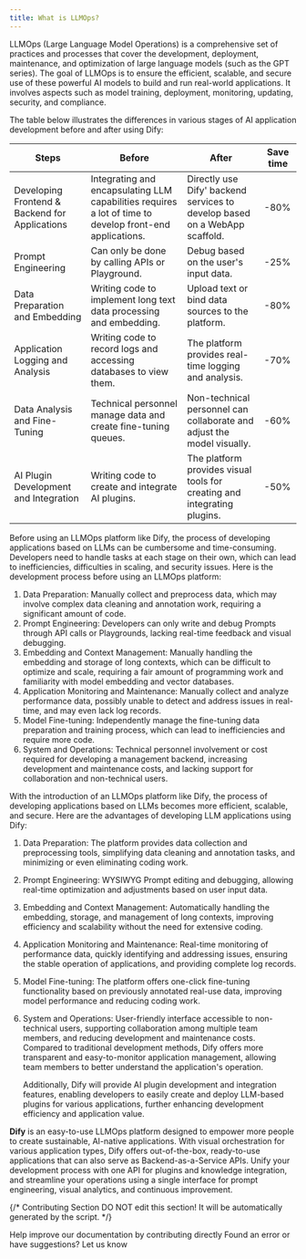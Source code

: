 ```yaml
---
title: What is LLMOps?
---
```


LLMOps (Large Language Model Operations) is a comprehensive set of practices and processes that cover the development, deployment, maintenance, and optimization of large language models (such as the GPT series). The goal of LLMOps is to ensure the efficient, scalable, and secure use of these powerful AI models to build and run real-world applications. It involves aspects such as model training, deployment, monitoring, updating, security, and compliance.

The table below illustrates the differences in various stages of AI application development before and after using Dify:

<table>
  <thead>
    <tr>
      <th>Steps</th>
      <th>Before</th>
      <th>After</th>
      <th>Save time</th>
    </tr>
  </thead>
  <tbody>
    <tr>
      <td>Developing Frontend & Backend for Applications</td>
      <td>Integrating and encapsulating LLM capabilities requires a lot of time to develop front-end applications.</td>
      <td>Directly use Dify' backend services to develop based on a WebApp scaffold.</td>
      <td>-80%</td>
    </tr>
    <tr>
      <td>Prompt Engineering</td>
      <td>Can only be done by calling APIs or Playground.</td>
      <td>Debug based on the user's input data.</td>
      <td>-25%</td>
    </tr>
    <tr>
      <td>Data Preparation and Embedding</td>
      <td>Writing code to implement long text data processing and embedding.</td>
      <td>Upload text or bind data sources to the platform.</td>
      <td>-80%</td>
    </tr>
    <tr>
      <td>Application Logging and Analysis</td>
      <td>Writing code to record logs and accessing databases to view them.</td>
      <td>The platform provides real-time logging and analysis.</td>
      <td>-70%</td>
    </tr>
    <tr>
      <td>Data Analysis and Fine-Tuning</td>
      <td>Technical personnel manage data and create fine-tuning queues.</td>
      <td>Non-technical personnel can collaborate and adjust the model visually.</td>
      <td>-60%</td>
    </tr>
    <tr>
      <td>AI Plugin Development and Integration</td>
      <td>Writing code to create and integrate AI plugins.</td>
      <td>The platform provides visual tools for creating and integrating plugins.</td>
      <td>-50%</td>
    </tr>
  </tbody>
</table>

Before using an LLMOps platform like Dify, the process of developing applications based on LLMs can be cumbersome and time-consuming. Developers need to handle tasks at each stage on their own, which can lead to inefficiencies, difficulties in scaling, and security issues. Here is the development process before using an LLMOps platform:

1. Data Preparation: Manually collect and preprocess data, which may involve complex data cleaning and annotation work, requiring a significant amount of code.
2. Prompt Engineering: Developers can only write and debug Prompts through API calls or Playgrounds, lacking real-time feedback and visual debugging.
3. Embedding and Context Management: Manually handling the embedding and storage of long contexts, which can be difficult to optimize and scale, requiring a fair amount of programming work and familiarity with model embedding and vector databases.
4. Application Monitoring and Maintenance: Manually collect and analyze performance data, possibly unable to detect and address issues in real-time, and may even lack log records.
5. Model Fine-tuning: Independently manage the fine-tuning data preparation and training process, which can lead to inefficiencies and require more code.
6. System and Operations: Technical personnel involvement or cost required for developing a management backend, increasing development and maintenance costs, and lacking support for collaboration and non-technical users.

With the introduction of an LLMOps platform like Dify, the process of developing applications based on LLMs becomes more efficient, scalable, and secure. Here are the advantages of developing LLM applications using Dify:

1. Data Preparation: The platform provides data collection and preprocessing tools, simplifying data cleaning and annotation tasks, and minimizing or even eliminating coding work.
2. Prompt Engineering: WYSIWYG Prompt editing and debugging, allowing real-time optimization and adjustments based on user input data.
3. Embedding and Context Management: Automatically handling the embedding, storage, and management of long contexts, improving efficiency and scalability without the need for extensive coding.
4. Application Monitoring and Maintenance: Real-time monitoring of performance data, quickly identifying and addressing issues, ensuring the stable operation of applications, and providing complete log records.
5. Model Fine-tuning: The platform offers one-click fine-tuning functionality based on previously annotated real-use data, improving model performance and reducing coding work.
6.  System and Operations: User-friendly interface accessible to non-technical users, supporting collaboration among multiple team members, and reducing development and maintenance costs. Compared to traditional development methods, Dify offers more transparent and easy-to-monitor application management, allowing team members to better understand the application's operation.


    Additionally, Dify will provide AI plugin development and integration features, enabling developers to easily create and deploy LLM-based plugins for various applications, further enhancing development efficiency and application value.

**Dify** is an easy-to-use LLMOps platform designed to empower more people to create sustainable, AI-native applications. With visual orchestration for various application types, Dify offers out-of-the-box, ready-to-use applications that can also serve as Backend-as-a-Service APIs. Unify your development process with one API for plugins and knowledge integration, and streamline your operations using a single interface for prompt engineering, visual analytics, and continuous improvement.

{/*
Contributing Section
DO NOT edit this section!
It will be automatically generated by the script.
*/}

<CardGroup cols="2">
    <Card
        title="Edit this page"
        icon="pen-to-square"
        href="https://github.com/langgenius/dify-docs/edit/main/en/learn-more/extended-reading/what-is-llmops.mdx"
    >
        Help improve our documentation by contributing directly
    </Card>
    <Card
        title="Report an issue"
        icon="github"
        href="https://github.com/langgenius/dify-docs/issues/new?title=Documentation%20Issue%3A%20is-llm&body=%23%23%20Issue%20Description%0A%3C%21--%20Please%20briefly%20describe%20the%20issue%20you%20found%20--%3E%0A%0A%23%23%20Page%20Link%0Ahttps%3A%2F%2Fgithub.com%2Flanggenius%2Fdify-docs%2Fblob%2Fmain%2Fen/learn-more/extended-reading%2Fwhat-is-llmops.mdx%0A%0A%23%23%20Suggested%20Changes%0A%3C%21--%20If%20you%20have%20specific%20suggestions%20for%20changes%2C%20please%20describe%20them%20here%20--%3E%0A%0A%3C%21--%20Thank%20you%20for%20helping%20improve%20our%20documentation%21%20--%3E"
    >
        Found an error or have suggestions? Let us know
    </Card>
</CardGroup>
